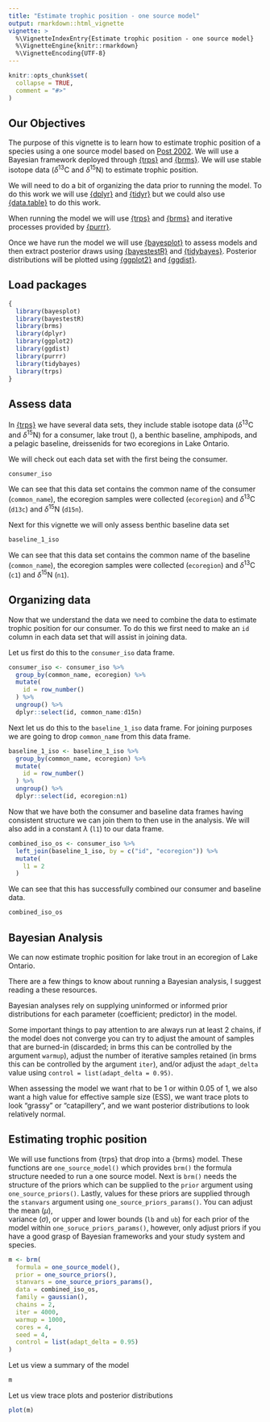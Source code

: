 ```yaml
---
title: "Estimate trophic position - one source model"
output: rmarkdown::html_vignette
vignette: >
  %\VignetteIndexEntry{Estimate trophic position - one source model}
  %\VignetteEngine{knitr::rmarkdown}
  %\VignetteEncoding{UTF-8}
---
```


```r
knitr::opts_chunk$set(
  collapse = TRUE,
  comment = "#>"
)
```

## Our Objectives
The purpose of this vignette is to learn how to estimate trophic position of a 
species using a one source model based on [Post 2002](ttps://esajournals.onlinelibrary.wiley.com/doi/abs/10.1890/0012-9658%282002%29083%5B0703%3AUSITET%5D2.0.CO%3B2). We will use a Bayesian 
framework deployed through [{trps}](https://benjaminhlina.github.io/trps/) and [{brms}](https://paulbuerkner.com/brms/). We will use stable isotope data
($\delta$<sup>13</sup>C and $\delta$<sup>15</sup>N) to estimate trophic position. 

We will need to do a bit of organizing the data prior to running the model. To 
do this work we will use [{dplyr}](https://dplyr.tidyverse.org/) and 
[{tidyr}]() but we could also use [{data.table}](https://rdatatable.gitlab.io/data.table/) 
to do this work. 

When running the model we will use [{trps}](https://benjaminhlina.github.io/trps/) 
and [{brms}](https://paulbuerkner.com/brms/) and iterative processes provided 
by [{purrr}](https://purrr.tidyverse.org/). 

Once we have run the model we will use [{bayesplot}](https://mc-stan.org/bayesplot/) 
to assess models and then extract posterior draws using 
[{bayestestR}](https://easystats.github.io/bayestestR/) and 
[{tidybayes}](http://mjskay.github.io/tidybayes/). 
Posterior distributions will be plotted using [{ggplot2}](https://ggplot2.tidyverse.org/) 
and [{ggdist}](https://mjskay.github.io/ggdist/).

## Load packages 
```r
{
  library(bayesplot)
  library(bayestestR)
  library(brms)
  library(dplyr)
  library(ggplot2)
  library(ggdist)
  library(purrr)
  library(tidybayes)
  library(trps)
}
```

## Assess data 

In [{trps}]() we have several data sets, they include stable isotope data
($\delta$<sup>13</sup>C and $\delta$<sup>15</sup>N) for a
consumer, lake trout (), a benthic baseline, amphipods, and a pelagic baseline, 
dreissenids for two ecoregions in Lake Ontario. 

We will check out each data set with the first being the consumer. 
```r
consumer_iso
```

We can see that this data set contains the common name of the consumer 
(`common_name`), the ecoregion samples were collected (`ecoregion`) and 
$\delta$<sup>13</sup>C (`d13c`) and $\delta$<sup>15</sup>N (`d15n`). 

Next for this vignette we will only assess benthic baseline data set 

```r
baseline_1_iso
```

We can see that this data set contains the common name of the baseline 
(`common_name`), the ecoregion samples were collected (`ecoregion`) and 
$\delta$<sup>13</sup>C (`c1`) and $\delta$<sup>15</sup>N (`n1`). 

## Organizing data 

Now that we understand the data we need to combine the data to estimate 
trophic position for our consumer. To do this we first need to make an `id` 
column in each data set that will assist in joining data. 

Let us first do this to the `consumer_iso` data frame.  

```r
consumer_iso <- consumer_iso %>% 
  group_by(common_name, ecoregion) %>% 
  mutate(
    id = row_number()
  ) %>% 
  ungroup() %>% 
  dplyr::select(id, common_name:d15n)
```

Next let us do this to the `baseline_1_iso` data frame. For joining purposes we 
are going to drop `common_name` from this data frame. 

```r
baseline_1_iso <- baseline_1_iso %>% 
  group_by(common_name, ecoregion) %>% 
  mutate(
    id = row_number()
  ) %>% 
  ungroup() %>% 
  dplyr::select(id, ecoregion:n1)
```

Now that we have both the consumer and baseline data frames having consistent
structure we can join them to then use in the analysis. We will also add in 
a constant $\lambda$ (`l1`) to our data frame. 

```r
combined_iso_os <- consumer_iso %>% 
  left_join(baseline_1_iso, by = c("id", "ecoregion")) %>% 
  mutate(
    l1 = 2
  )
```

We can see that this has successfully combined our consumer and baseline data. 
```r
combined_iso_os
```

## Bayesian Analysis

We can now estimate trophic position for lake trout in an ecoregion of
Lake Ontario. 

There are a few things to know about running a Bayesian analysis, I suggest 
reading a these resources. 

Bayesian analyses rely on supplying uninformed or informed prior distributions 
for each parameter (coefficient; predictor) in the model.

Some important things to pay attention to are 
always run at least 2 chains, if the model does not converge you can try 
to adjust the amount of samples that are burned-in (discarded; in brms 
this can be controlled by the argument `warmup`), adjust the number of 
iterative samples retained (in brms this can be controlled by the 
argument `iter`), and/or adjust the `adapt_delta` value using 
`control = list(adapt_delta = 0.95)`. 

When assessing the model we want rhat to be 1 or within 0.05 of 1, we also want 
a high value for effective sample size (ESS), we want trace plots to look 
"grassy" or "catapillery", and we want posterior distributions to look relatively
normal. 

## Estimating trophic position 

We will use functions from {trps} that drop into a {brms} model. These 
functions are `one_source_model()` which provides `brm()` the formula structure
needed to run a one source model. Next is `brm()` needs the structure of the 
priors which can be supplied to the `prior` argument using `one_source_priors()`. 
Lastly, values for these priors are supplied through the `stanvars` argument 
using `one_source_priors_params()`. You can adjust the mean ($\mu$),  
variance ($\sigma$), or upper and lower bounds (`lb` and `ub`) for each prior 
of the model within `one_soruce_priors_params()`, however, only adjust priors 
if you have a good grasp of Bayesian frameworks and your study system and 
species. 

```r
m <- brm(
  formula = one_source_model(),
  prior = one_source_priors(),
  stanvars = one_source_priors_params(),
  data = combined_iso_os,
  family = gaussian(),
  chains = 2,
  iter = 4000,
  warmup = 1000,
  cores = 4,
  seed = 4,
  control = list(adapt_delta = 0.95)
)
```

Let us view a summary of the model  

```r
m
```

Let us view trace plots and posterior distributions 

```r
plot(m)
```

